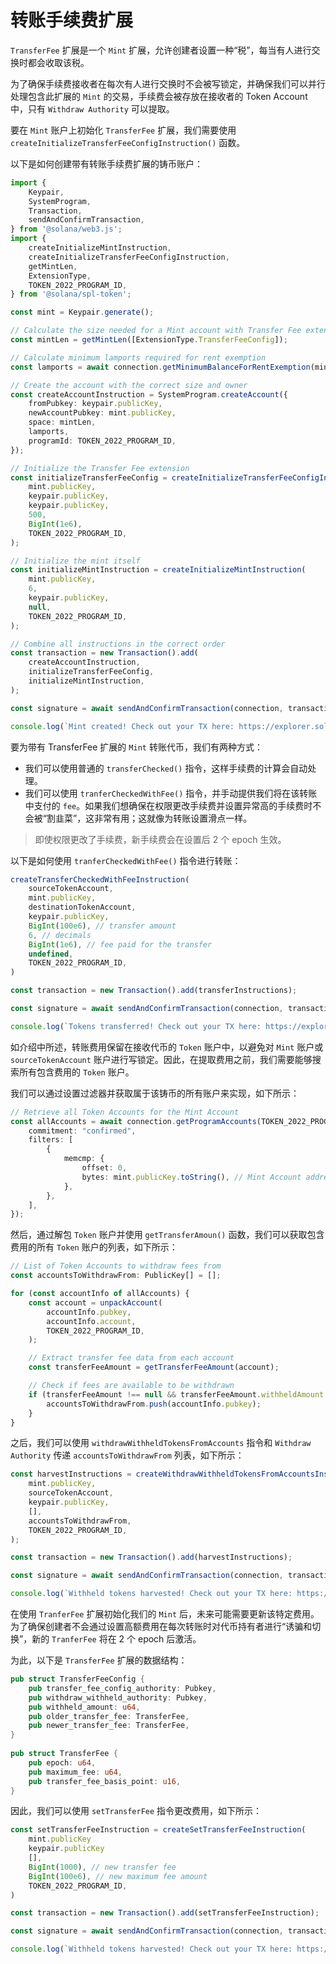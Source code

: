 
# 转账手续费扩展

`TransferFee` 扩展是一个 `Mint` 扩展，允许创建者设置一种“税”，每当有人进行交换时都会收取该税。

为了确保手续费接收者在每次有人进行交换时不会被写锁定，并确保我们可以并行处理包含此扩展的 `Mint` 的交易，手续费会被存放在接收者的 Token Account 中，只有 `Withdraw Authority` 可以提取。

<ArticleSection name="初始化铸币账户" id="initializing-the-mint-account" level="h2" />

要在 `Mint` 账户上初始化 `TransferFee` 扩展，我们需要使用 `createInitializeTransferFeeConfigInstruction()` 函数。

以下是如何创建带有转账手续费扩展的铸币账户：

```ts
import {
    Keypair,
    SystemProgram,
    Transaction,
    sendAndConfirmTransaction,
} from '@solana/web3.js';
import {
    createInitializeMintInstruction,
    createInitializeTransferFeeConfigInstruction,
    getMintLen,
    ExtensionType,
    TOKEN_2022_PROGRAM_ID,
} from '@solana/spl-token';

const mint = Keypair.generate();

// Calculate the size needed for a Mint account with Transfer Fee extension
const mintLen = getMintLen([ExtensionType.TransferFeeConfig]);

// Calculate minimum lamports required for rent exemption
const lamports = await connection.getMinimumBalanceForRentExemption(mintLen);

// Create the account with the correct size and owner
const createAccountInstruction = SystemProgram.createAccount({
    fromPubkey: keypair.publicKey,
    newAccountPubkey: mint.publicKey,
    space: mintLen,
    lamports,
    programId: TOKEN_2022_PROGRAM_ID,
});

// Initialize the Transfer Fee extension
const initializeTransferFeeConfig = createInitializeTransferFeeConfigInstruction(
    mint.publicKey,
    keypair.publicKey,
    keypair.publicKey,
    500,
    BigInt(1e6),
    TOKEN_2022_PROGRAM_ID,
);

// Initialize the mint itself
const initializeMintInstruction = createInitializeMintInstruction(
    mint.publicKey,
    6,
    keypair.publicKey,
    null,
    TOKEN_2022_PROGRAM_ID,
);

// Combine all instructions in the correct order
const transaction = new Transaction().add(
    createAccountInstruction,
    initializeTransferFeeConfig,
    initializeMintInstruction,
);

const signature = await sendAndConfirmTransaction(connection, transaction, [keypair, mint]);

console.log(`Mint created! Check out your TX here: https://explorer.solana.com/tx/${signature}?cluster=devnet`);
```

<ArticleSection name="带手续费的代币转账" id="transferring-tokens-with-the-fee" level="h2" />

要为带有 TransferFee 扩展的 `Mint` 转账代币，我们有两种方式：
- 我们可以使用普通的 `transferChecked()` 指令，这样手续费的计算会自动处理。
- 我们可以使用 `tranferCheckedWithFee()` 指令，并手动提供我们将在该转账中支付的 `fee`。如果我们想确保在权限更改手续费并设置异常高的手续费时不会被“割韭菜”，这非常有用；这就像为转账设置滑点一样。

> 即使权限更改了手续费，新手续费会在设置后 2 个 epoch 生效。

以下是如何使用 `tranferCheckedWithFee()` 指令进行转账：

```ts
createTransferCheckedWithFeeInstruction(
    sourceTokenAccount,
    mint.publicKey, 
    destinationTokenAccount, 
    keypair.publicKey, 
    BigInt(100e6), // transfer amount
    6, // decimals
    BigInt(1e6), // fee paid for the transfer
    undefined,
    TOKEN_2022_PROGRAM_ID,
)

const transaction = new Transaction().add(transferInstructions);

const signature = await sendAndConfirmTransaction(connection, transaction, [keypair]);

console.log(`Tokens transferred! Check out your TX here: https://explorer.solana.com/tx/${signature}?cluster=devnet`);
```

<ArticleSection name="收取手续费" id="harvesting-the-fee" level="h2" />

如介绍中所述，转账费用保留在接收代币的 `Token` 账户中，以避免对 `Mint` 账户或 `sourceTokenAccount` 账户进行写锁定。因此，在提取费用之前，我们需要能够搜索所有包含费用的 `Token` 账户。

我们可以通过设置过滤器并获取属于该铸币的所有账户来实现，如下所示：

```ts
// Retrieve all Token Accounts for the Mint Account
const allAccounts = await connection.getProgramAccounts(TOKEN_2022_PROGRAM_ID, {
    commitment: "confirmed",
    filters: [
        {
            memcmp: {
                offset: 0,
                bytes: mint.publicKey.toString(), // Mint Account address
            },
        },
    ],
});
```

然后，通过解包 `Token` 账户并使用 `getTransferAmoun()` 函数，我们可以获取包含费用的所有 `Token` 账户的列表，如下所示：

```ts
// List of Token Accounts to withdraw fees from
const accountsToWithdrawFrom: PublicKey[] = [];

for (const accountInfo of allAccounts) {
    const account = unpackAccount(
        accountInfo.pubkey,
        accountInfo.account,
        TOKEN_2022_PROGRAM_ID,
    );

    // Extract transfer fee data from each account
    const transferFeeAmount = getTransferFeeAmount(account);

    // Check if fees are available to be withdrawn
    if (transferFeeAmount !== null && transferFeeAmount.withheldAmount > 0) {
        accountsToWithdrawFrom.push(accountInfo.pubkey);
    }
}
```

之后，我们可以使用 `withdrawWithheldTokensFromAccounts` 指令和 `Withdraw Authority` 传递 `accountsToWithdrawFrom` 列表，如下所示：

```ts
const harvestInstructions = createWithdrawWithheldTokensFromAccountsInstruction(
    mint.publicKey,
    sourceTokenAccount,
    keypair.publicKey,
    [],
    accountsToWithdrawFrom,
    TOKEN_2022_PROGRAM_ID,
);

const transaction = new Transaction().add(harvestInstructions);

const signature = await sendAndConfirmTransaction(connection, transaction, [keypair]);

console.log(`Withheld tokens harvested! Check out your TX here: https://explorer.solana.com/tx/${signature}?cluster=devnet`);
```

<ArticleSection name="更新费用" id="updating-the-fee" level="h2" />

在使用 `TranferFee` 扩展初始化我们的 `Mint` 后，未来可能需要更新该特定费用。为了确保创建者不会通过设置高额费用在每次转账时对代币持有者进行“诱骗和切换”，新的 `TranferFee` 将在 2 个 epoch 后激活。

为此，以下是 `TransferFee` 扩展的数据结构：

```rust
pub struct TransferFeeConfig {
    pub transfer_fee_config_authority: Pubkey,
    pub withdraw_withheld_authority: Pubkey,
    pub withheld_amount: u64,
    pub older_transfer_fee: TransferFee,
    pub newer_transfer_fee: TransferFee,
}
 
pub struct TransferFee {
    pub epoch: u64,
    pub maximum_fee: u64,
    pub transfer_fee_basis_point: u16,
}
```

因此，我们可以使用 `setTransferFee` 指令更改费用，如下所示：

```ts
const setTransferFeeInstruction = createSetTransferFeeInstruction(
    mint.publicKey
    keypair.publicKey
    [],
    BigInt(1000), // new transfer fee
    BigInt(100e6), // new maximum fee amount
    TOKEN_2022_PROGRAM_ID,
)

const transaction = new Transaction().add(setTransferFeeInstruction);

const signature = await sendAndConfirmTransaction(connection, transaction, [keypair]);

console.log(`Withheld tokens harvested! Check out your TX here: https://explorer.solana.com/tx/${signature}?cluster=devnet`);
```